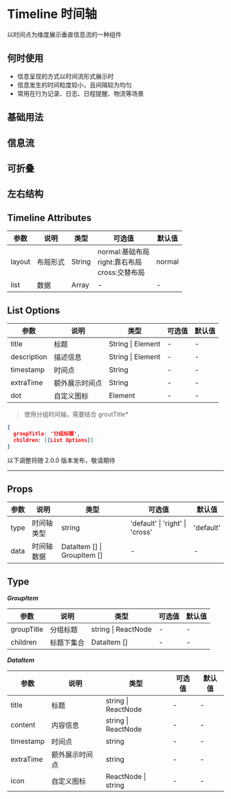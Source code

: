 # Timeline 时间轴

以时间点为维度展示垂直信息流的一种组件

## 何时使用

- 信息呈现的方式以时间流形式展示时
- 信息发生的时间粒度较小，且间隔较为均匀
- 常用在行为记录、日志、日程提醒、物流等场景

## 基础用法


<DemoBasic />

## 信息流


<DemoInfo />

## 可折叠


<DemoCollapse />

## 左右结构


<DemoCross />

## Timeline Attributes

| 参数   | 说明     | 类型   | 可选值                                                    | 默认值 |
| ------ | -------- | ------ | --------------------------------------------------------- | ------ |
| layout | 布局形式 | String | normal:基础布局 <br/> right:靠右布局 <br/> cross:交替布局 | normal |
| list   | 数据     | Array  | -                                                         | -      |

## List Options

| 参数        | 说明           | 类型              | 可选值 | 默认值 |
| ----------- | -------------- | ----------------- | ------ | ------ |
| title       | 标题           | String \| Element | -      | -      |
| description | 描述信息       | String \| Element | -      | -      |
| timestamp   | 时间点         | String            | -      | -      |
| extraTime   | 额外展示时间点 | String            | -      | -      |
| dot         | 自定义图标     | Element           | -      | -      |

> 使用分组时间轴，需要结合 groutTitle\*

```json
{
  groupTitle: '分组标题',
  children: [{List Options}]
}
```

<div style={{ position: 'relative' }}>
  <span
    style={{
      position: 'absolute',
      background: '#fff',
      left: '50%',
      transform: 'translate(-50%, -50%)',
      fontSize: '14px',
      padding: 8,
      color: '#999'
    }}
  >
    以下调整将随 2.0.0 版本发布，敬请期待
  </span>
  <hr style={{ marginTop: 50, marginBottom: 20, border: '0.5px dashed #c8c8c8' }} />
</div>

## Props

| 参数 | 说明       | 类型                        | 可选值                          | 默认值    |
| ---- | ---------- | --------------------------- | ------------------------------- | --------- |
| type | 时间轴类型 | string                      | 'default' \| 'right' \| 'cross' | 'default' |
| data | 时间轴数据 | DataItem [] \| GroupItem [] | -                               | -         |

## Type

**_GroupItem_**

| 参数       | 说明       | 类型                | 可选值 | 默认值 |
| ---------- | ---------- | ------------------- | ------ | ------ |
| groupTitle | 分组标题   | string \| ReactNode | -      | -      |
| children   | 标题下集合 | DataItem []         | -      | -      |

**_DataItem_**

| 参数      | 说明           | 类型                | 可选值 | 默认值 |
| --------- | -------------- | ------------------- | ------ | ------ |
| title     | 标题           | string \| ReactNode | -      | -      |
| content   | 内容信息       | string \| ReactNode | -      | -      |
| timestamp | 时间点         | string              | -      | -      |
| extraTime | 额外展示时间点 | string              | -      | -      |
| icon      | 自定义图标     | ReactNode \| string | -      | -      |
